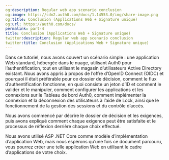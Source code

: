 ```yaml
---
og:description: Regular web app scenario conclusion
og:image: https://cdn2.auth0.com/docs/1.14553.0/img/share-image.png
og:title: Conclusion (Applications Web + Signature unique)
og:url: https://auth0.com/docs/
permalink: part-4
title: Conclusion (Applications Web + Signature unique)
twitter:description: Regular web app scenario conclusion
twitter:title: Conclusion (Applications Web + Signature unique)
---
```


Dans ce tutoriel, nous avons couvert un scénario simple : une application Web standard, hébergée dans le nuage, utilisant Auth0 pour l’authentification, tout en utilisant le magasin d’utilisateurs Active Directory existant. Nous avons appris à propos de l’offre d’OpenID Connect (OIDC) et pourquoi il était préférable pour ce dossier de décision, comment le flux d’authentification fonctionne, en quoi consiste un jeton d’ID et comment le valider et le manipuler, comment configurer les applications et les connexions sur le Tableau de bord Auth0, comment implémenter la connexion et la déconnexion des utilisateurs à l’aide de Lock, ainsi que le fonctionnement de la gestion des sessions et du contrôle d’accès.

Nous avons commencé par décrire le dossier de décision et les exigences, puis avons expliqué comment chaque exigence peut être satisfaite et le processus de réflexion derrière chaque choix effectué.

Nous avons utilisé ASP .NET Core comme modèle d’implémentation d’application Web, mais nous espérons qu’une fois ce document parcouru, vous pourrez créer une telle application Web en utilisant le cadre d’applications de votre choix.